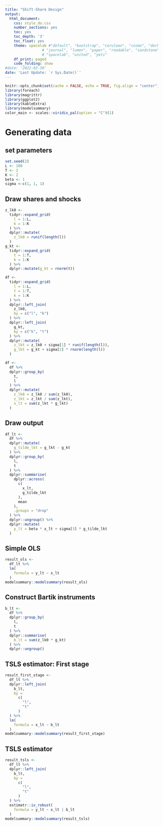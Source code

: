 ```yaml
---
title: "Shift-Share Design"
output: 
  html_document:
    css: style_do.css
    number_sections: yes
    toc: yes
    toc_depth: '3'
    toc_float: yes
    theme: spacelab #"default", "bootstrap", "cerulean", "cosmo", "darkly", "flatly",
                 # "journal", "lumen", "paper", "readable", "sandstone", "simplex",
                 # "spacelab", "united", "yeti"
    df_print: paged
    code_folding: show
#date: '2022-03-30'
date: 'Last Update: `r Sys.Date()`'
---
```


```r
knitr::opts_chunk$set(cache = FALSE, echo = TRUE, fig.align = "center")
library(foreach)
library(magrittr)
library(ggplot2)
library(kableExtra)
library(modelsummary)
color_main <- scales::viridis_pal(option = "C")(1)
```

# Generating data

## set parameters

```r
set.seed(2)
L <- 100
T <- 2
K <- 2
beta <- 1
sigma <-c(1, 1, 1)
```

## Draw shares and shocks

```r
z_lk0 <-
  tidyr::expand_grid(
    l = 1:L,
    k = 1:K
  ) %>%
  dplyr::mutate(
    z_lk0 = runif(length(l))
  ) 
g_kt <-
  tidyr::expand_grid(
    t = 1:T,
    k = 1:K
  ) %>%
  dplyr::mutate(g_kt = rnorm(t))
```

```r
df <- 
  tidyr::expand_grid(
    l = 1:L,
    t = 1:T,
    k = 1:K
  ) %>%
  dplyr::left_join(
    z_lk0,
    by = c("l", "k")
  ) %>%
  dplyr::left_join(
    g_kt,
    by = c("k", "t")
  ) %>%
  dplyr::mutate(
    z_lkt = z_lk0 + sigma[1] * runif(length(l)),
    g_lkt = g_kt + sigma[2] * rnorm(length(l))
  ) 
```

```r
df <-
  df %>%
  dplyr::group_by(
    t, 
    l
  ) %>%
  dplyr::mutate(
    z_lk0 = z_lk0 / sum(z_lk0),
    z_lkt = z_lkt / sum(z_lkt),
    x_lt = sum(z_lkt * g_lkt)
  ) 
```

## Draw output

```r
df_lt <-
  df %>%
  dplyr::mutate(
    g_tilde_lkt = g_lkt - g_kt
  ) %>%
  dplyr::group_by(
    l, 
    t
  ) %>%
  dplyr::summarise(
    dplyr::across(
      c(
        x_lt, 
        g_tilde_lkt
      ),
      mean
    ),
    .groups = "drop"
  ) %>%
  dplyr::ungroup() %>%
  dplyr::mutate(
    y_lt = beta * x_lt + sigma[3] * g_tilde_lkt
  )
```

## Simple OLS

```r
result_ols <-
  df_lt %>%
  lm(
    formula = y_lt ~ x_lt
  )
modelsummary::modelsummary(result_ols)
```


## Construct Bartik instruments

```r
b_lt <-
  df %>%
  dplyr::group_by(
    l, 
    t
  ) %>%
  dplyr::summarise(
    b_lt = sum(z_lk0 * g_kt)
  ) %>%
  dplyr::ungroup()
```


## TSLS estimator: First stage

```r
result_first_stage <-
  df_lt %>%
  dplyr::left_join(
    b_lt, 
    by = 
      c(
        "l", 
        "t"
      )
  ) %>%
  lm(
    formula = x_lt ~ b_lt  
  )
modelsummary::modelsummary(result_first_stage)
```

## TSLS estimator

```r
result_tsls <-
  df_lt %>%
  dplyr::left_join(
    b_lt, 
    by = 
      c(
        "l", 
        "t"
      )
  ) %>%
  estimatr::iv_robust(
    formula = y_lt ~ x_lt | b_lt
  )
modelsummary::modelsummary(result_tsls)
```

